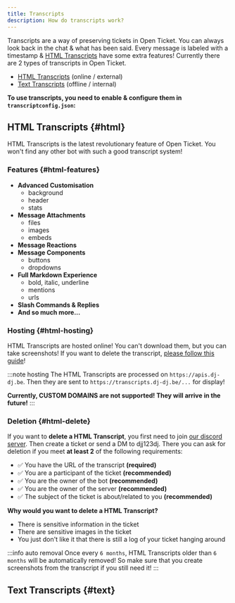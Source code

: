 ```yaml
---
title: Transcripts
description: How do transcripts work?
---
```


Transcripts are a way of preserving tickets in Open Ticket. You can always look back in the chat & what has been said. Every message is labeled with a timestamp & [HTML Transcripts](#html) have some extra features!
Currently there are 2 types of transcripts in Open Ticket.

- [HTML Transcripts](#html) <ColorText color="green">(online / external)</ColorText>
- [Text Transcripts](#text) <ColorText color="red">(offline / internal)</ColorText>

**To use transcripts, you need to enable & configure them in `transcriptconfig.json`:**
<LinkBlock mode="emoji" emoji="⚙️" isdoc="true" url="docs/config/transcripts" name="transcriptconfig.json" description="Configure Text & HTML Transcripts!"></LinkBlock>

## HTML Transcripts \{#html}
<GoodImage src="/img/docs/core/transcripts_html.png"></GoodImage>

HTML Transcripts is the latest revolutionary feature of Open Ticket. You won't find any other bot with such a good transcript system!

### Features \{#html-features}
- **Advanced Customisation**
    - background
    - header
    - stats
- **Message Attachments**
    - files
    - images
    - embeds
- **Message Reactions**
- **Message Components**
    - buttons
    - dropdowns
- **Full Markdown Experience**
    - bold, italic, underline
    - mentions
    - urls
- **Slash Commands & Replies**
- <ColorText color="red">**And so much more...**</ColorText>

### Hosting \{#html-hosting}
HTML Transcripts are hosted online! You can't download them, but you can take screenshots! If you want to delete the transcript, [please follow this guide](#html-delete)!

:::note hosting
The HTML Transcripts are processed on `https://apis.dj-dj.be`. Then they are sent to `https://transcripts.dj-dj.be/...` for display!

<ColorText color="red">**Currently, CUSTOM DOMAINS are not supported! They will arrive in the future!**</ColorText>
:::

### Deletion \{#html-delete}
If you want to **delete a HTML Transcript**, you first need to join [our discord server](https://discord.dj-dj.be).
Then create a ticket or send a DM to djj123dj. There you can ask for deletion if you meet **at least 2** of the following requirements:
- ✅ You have the URL of the transcript <ColorText color="red">**(required)**</ColorText>
- ✅ You are a participant of the ticket <ColorText color="green">**(recommended)**</ColorText>
- ✅ You are the owner of the bot <ColorText color="green">**(recommended)**</ColorText>
- ✅ You are the owner of the server <ColorText color="green">**(recommended)**</ColorText>
- ✅ The subject of the ticket is about/related to you <ColorText color="green">**(recommended)**</ColorText>

**Why would you want to delete a HTML Transcript?**
- There is sensitive information in the ticket
- There are sensitive images in the ticket
- You just don't like it that there is still a log of your ticket hanging around

:::info auto removal
Once every `6 months`, HTML Transcripts older than `6 months` will be automatically removed! So make sure that you create screenshots from the transcript if you still need it!
:::

## Text Transcripts \{#text}
<GoodImage src="/img/docs/core/transcripts_text.png"></GoodImage>